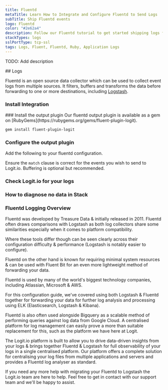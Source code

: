 ```yaml
---
title: Fluentd
metaTitle: Learn How to Integrate and Configure Fluentd to Send Logs
subTitle: Ship Fluentd events
logo: Fluentd
color: "#2e62a4"
description: Follow our Fluentd tutorial to get started shipping logs from Fluentd events to Logstash for monitoring and analysis in Logit.io.
stackTypes: logs
sslPortType: tcp-ssl
tags: Logs, Fluent, Fluentd, Ruby, Application Logs
---
```


TODO: Add description

<Steps>
  ## Logs

  Fluentd is an open source data collector which can be used to collect event logs from multiple sources. 
  It filters, buffers and transforms the data before forwarding to one or more destinations, including 
  [Logstash](/integrations/log-management/shippers/logstash).
  
  ### Install Integration
  <InstallIntegration/>
  ### Install the output plugin

  <Callout type="info">
      Our fluentd output plugin is available as a gem on [RubyGems](https://rubygems.org/gems/fluent-plugin-logit).
  </Callout>

  ```bash copy
  gem install fluent-plugin-logit
  ```
  
  ### Configure the output plugin

  Add the following to your fluentd configuration.

  <FluentDConfig />

  Ensure the `match` clause is correct for the events you wish to send to Logit.io. Buffering is optional but recommended.

  ### Check Logit.io for your logs
  <LaunchStack utmMedium="logs" utmCampaign="fluentd" source="fluentd" />

  ### How to diagnose no data in Stack

  <DiagnoseNoData />

</Steps>

### Fluentd Logging Overview

Fluentd was developed by Treasure Data & initially released in 2011. Fluentd often draws comparisons with Logstash as both log 
collectors share some similarities especially when it comes to platform compatibility.

Where these tools differ though can be seen clearly across their configuration difficulty & performance (Logstash is notably easier 
to configure).

Fluentd on the other hand is known for requiring minimal system resources & can be used with Fluent Bit for an even more lightweight 
method of forwarding your data.

Fluentd is used by many of the world's biggest technology companies, including Atlassian, Microsoft & AWS.

For this configuration guide, we've covered using both Logstash & Fluentd together for forwarding your data for further log 
analysis and processing using ELK (Elasticsearch, Logstash & Kibana).

Fluentd is also often used alongside Bigquery as a scalable method of performing queries against log data from Google Cloud. 
A centralised platform for log management can easily prove a more than suitable replacement for this, such as the platform 
we have here at Logit.

The Logit.io platform is built to allow you to drive data-driven insights from your logs & brings together Fluentd & Logstash 
for full observability of your logs in a single centralised platform. Our platform offers a complete solution for centralising 
your log files from multiple applications and servers and provides a Fluentd log analyser as standard.

If you need any more help with migrating your Fluentd to Logstash the Logit.io team are here to help. 
Feel free to get in contact with our support team <IntercomButton text="via live chat" /> and we'll be happy to assist.





